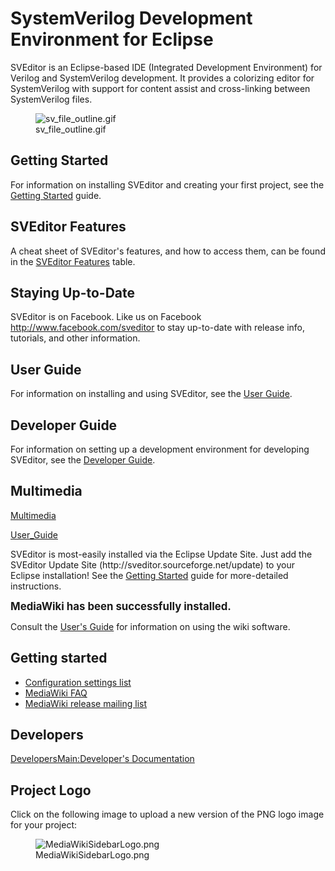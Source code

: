 = SystemVerilog Development Environment for Eclipse =


SVEditor is an Eclipse-based IDE (Integrated Development Environment) for Verilog and SystemVerilog development. It provides a colorizing editor for SystemVerilog with support for content assist and cross-linking between SystemVerilog files.

[[Image:sv_file_outline.gif]]

== Getting Started ==
For information on installing SVEditor and creating your first project, see the [[Getting_Started|Getting Started]] guide.

== SVEditor Features ==
A cheat sheet of SVEditor's features, and how to access them, can be found in the [[SVEditor_Features|SVEditor Features]] table.

== Staying Up-to-Date ==
SVEditor is on Facebook. Like us on Facebook [http://www.facebook.com/sveditor http://www.facebook.com/sveditor] to stay up-to-date with release info, tutorials, and other information.


== User Guide == 
For information on installing and using SVEditor, see the [[User_Guide|User Guide]].

== Developer Guide ==
For information on setting up a development environment for developing SVEditor, see the [[Developer_Guide|Developer Guide]].

== Multimedia ==
[[Multimedia]]


[[User_Guide]]

SVEditor is most-easily installed via the Eclipse Update Site. Just add the SVEditor Update Site (http://sveditor.sourceforge.net/update) to your Eclipse installation! See the [https://sourceforge.net/projects/sveditor/files/docs/Getting%20Started%20with%20SVEditor%20v1.0.pdf/download Getting Started] guide for more-detailed instructions.

<big>'''MediaWiki has been successfully installed.'''</big>

Consult the [http://meta.wikimedia.org/wiki/Help:Contents User's Guide] for information on using the wiki software.

== Getting started ==
* [http://www.mediawiki.org/wiki/Manual:Configuration_settings Configuration settings list]
* [http://www.mediawiki.org/wiki/Manual:FAQ MediaWiki FAQ]
* [http://lists.wikimedia.org/mailman/listinfo/mediawiki-announce MediaWiki release mailing list]

== Developers ==
[[DevelopersMain:Developer's Documentation]]

== Project Logo ==
Click on the following image to upload a new version of the PNG logo image for your project:

[[Image:MediaWikiSidebarLogo.png]]

